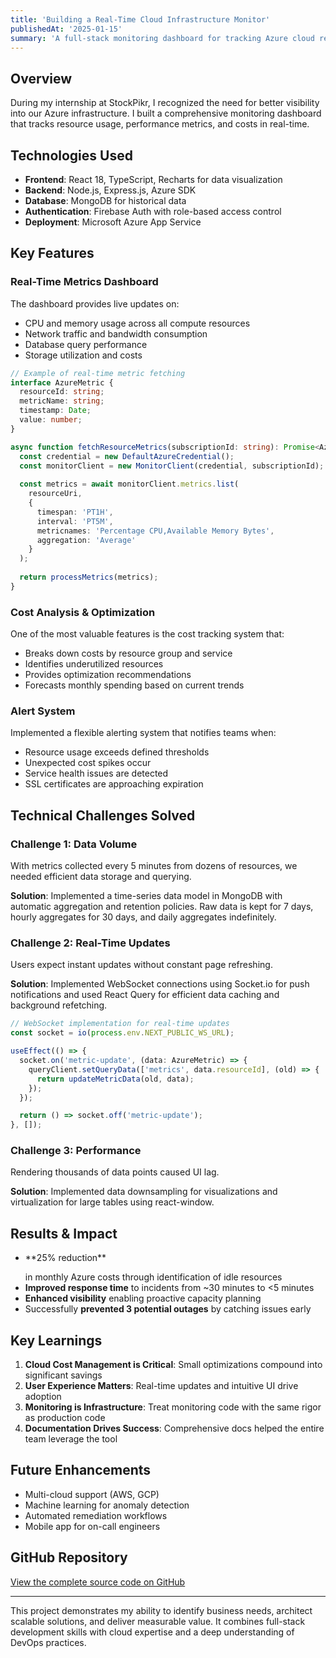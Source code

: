 ```yaml
---
title: 'Building a Real-Time Cloud Infrastructure Monitor'
publishedAt: '2025-01-15'
summary: 'A full-stack monitoring dashboard for tracking Azure cloud resources with real-time metrics, alerts, and cost analysis.'
---
```


## Overview

During my internship at StockPikr, I recognized the need for better visibility into our Azure infrastructure. I built a comprehensive monitoring dashboard that tracks resource usage, performance metrics, and costs in real-time.

## Technologies Used

- **Frontend**: React 18, TypeScript, Recharts for data visualization
- **Backend**: Node.js, Express.js, Azure SDK
- **Database**: MongoDB for historical data
- **Authentication**: Firebase Auth with role-based access control
- **Deployment**: Microsoft Azure App Service

## Key Features

### Real-Time Metrics Dashboard

The dashboard provides live updates on:
- CPU and memory usage across all compute resources
- Network traffic and bandwidth consumption
- Database query performance
- Storage utilization and costs

```typescript
// Example of real-time metric fetching
interface AzureMetric {
  resourceId: string;
  metricName: string;
  timestamp: Date;
  value: number;
}

async function fetchResourceMetrics(subscriptionId: string): Promise<AzureMetric[]> {
  const credential = new DefaultAzureCredential();
  const monitorClient = new MonitorClient(credential, subscriptionId);
  
  const metrics = await monitorClient.metrics.list(
    resourceUri,
    {
      timespan: 'PT1H',
      interval: 'PT5M',
      metricnames: 'Percentage CPU,Available Memory Bytes',
      aggregation: 'Average'
    }
  );
  
  return processMetrics(metrics);
}
```

### Cost Analysis & Optimization

One of the most valuable features is the cost tracking system that:
- Breaks down costs by resource group and service
- Identifies underutilized resources
- Provides optimization recommendations
- Forecasts monthly spending based on current trends

### Alert System

Implemented a flexible alerting system that notifies teams when:
- Resource usage exceeds defined thresholds
- Unexpected cost spikes occur
- Service health issues are detected
- SSL certificates are approaching expiration

## Technical Challenges Solved

### Challenge 1: Data Volume

With metrics collected every 5 minutes from dozens of resources, we needed efficient data storage and querying.

**Solution**: Implemented a time-series data model in MongoDB with automatic aggregation and retention policies. Raw data is kept for 7 days, hourly aggregates for 30 days, and daily aggregates indefinitely.

### Challenge 2: Real-Time Updates

Users expect instant updates without constant page refreshing.

**Solution**: Implemented WebSocket connections using Socket.io for push notifications and used React Query for efficient data caching and background refetching.

```typescript
// WebSocket implementation for real-time updates
const socket = io(process.env.NEXT_PUBLIC_WS_URL);

useEffect(() => {
  socket.on('metric-update', (data: AzureMetric) => {
    queryClient.setQueryData(['metrics', data.resourceId], (old) => {
      return updateMetricData(old, data);
    });
  });

  return () => socket.off('metric-update');
}, []);
```

### Challenge 3: Performance

Rendering thousands of data points caused UI lag.

**Solution**: Implemented data downsampling for visualizations and virtualization for large tables using react-window.

## Results & Impact

- <p>**25% reduction**</p> in monthly Azure costs through identification of idle resources
- **Improved response time** to incidents from ~30 minutes to <5 minutes
- **Enhanced visibility** enabling proactive capacity planning
- Successfully **prevented 3 potential outages** by catching issues early

## Key Learnings

1. **Cloud Cost Management is Critical**: Small optimizations compound into significant savings
2. **User Experience Matters**: Real-time updates and intuitive UI drive adoption
3. **Monitoring is Infrastructure**: Treat monitoring code with the same rigor as production code
4. **Documentation Drives Success**: Comprehensive docs helped the entire team leverage the tool

## Future Enhancements

- Multi-cloud support (AWS, GCP)
- Machine learning for anomaly detection
- Automated remediation workflows
- Mobile app for on-call engineers

## GitHub Repository

[View the complete source code on GitHub](https://github.com/sammyzayadi/cloud-monitor)

---

This project demonstrates my ability to identify business needs, architect scalable solutions, and deliver measurable value. It combines full-stack development skills with cloud expertise and a deep understanding of DevOps practices.
